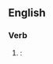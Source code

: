 ==English==

===Verb===
{{head|en|verb form}}

# {{alternative spelling of|en|combatting}}: {{present participle of|en|combat|nocat=1}}